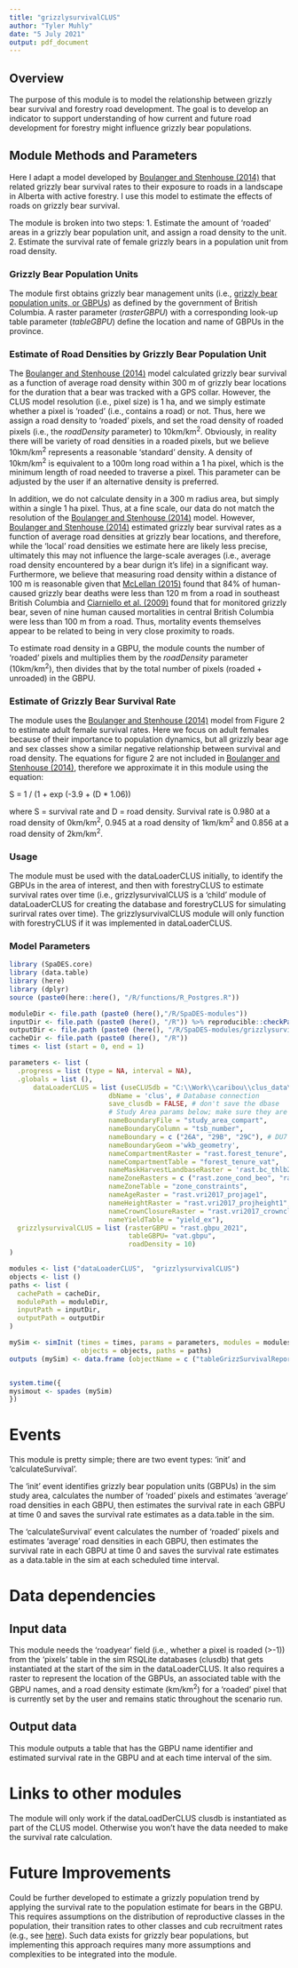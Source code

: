 ```yaml
---
title: "grizzlysurvivalCLUS"
author: "Tyler Muhly"
date: "5 July 2021"
output: pdf_document
---
```


## Overview
The purpose of this module is to model the relationship between grizzly bear survival and forestry road
development. The goal is to develop an indicator to support understanding of how current and future road development for forestry might influence grizzly bear populations. 

## Module Methods and Parameters
Here I adapt a model developed by [Boulanger and Stenhouse (2014)](https://journals.plos.org/plosone/article?id=10.1371/journal.pone.0115535) that related grizzly bear survival rates to their exposure to roads in a landscape in Alberta with active forestry. I use this model to estimate the effects of roads on grizzly bear survival.  

The module is broken into two steps:
1. Estimate the amount of 'roaded' areas in a grizzly bear population unit, and assign a road density to the unit.
2. Estimate the survival rate of female grizzly bears in a population unit from road density.

### Grizzly Bear Population Units
The module first obtains grizzly bear management units (i.e., [grizzly bear population units, or GBPUs](https://catalogue.data.gov.bc.ca/dataset/caa22f7a-87df-4f31-89e0-d5295ec5c725)) as defined by the government of British Columbia. A raster parameter (*rasterGBPU*) with a corresponding look-up table parameter (*tableGBPU*) define the location and name of GBPUs in the province. 

### Estimate of Road Densities by Grizzly Bear Population Unit
The [Boulanger and Stenhouse (2014)](https://journals.plos.org/plosone/article?id=10.1371/journal.pone.0115535) model calculated grizzly bear survival as a function of average road density within 300 m of grizzly bear locations for the duration that a bear was tracked with a GPS collar. However, the CLUS model resolution (i.e., pixel size) is 1 ha, and we simply estimate whether a pixel is 'roaded' (i.e., contains a road) or not. Thus, here we assign a road density to 'roaded' pixels, and set the road density of roaded pixels (i.e., the *roadDensity* parameter) to 10km/km^2^.  Obviously, in reality there will be variety of road densities in a roaded pixels, but we believe 10km/km^2^ represents a reasonable 'standard' density. A density of 10km/km^2^ is equivalent to a 100m long road within a 1 ha pixel, which is the minimum length of road needed to traverse a pixel. This parameter can be adjusted by the user if an alternative density is preferred.  

In addition, we do not calculate density in a 300 m radius area, but simply within a single 1 ha pixel. Thus, at a fine scale, our data do not match the resolution of the [Boulanger and Stenhouse (2014)](https://journals.plos.org/plosone/article?id=10.1371/journal.pone.0115535) model. However, [Boulanger and Stenhouse (2014)](https://journals.plos.org/plosone/article?id=10.1371/journal.pone.0115535) estimated grizzly bear survival rates as a function of average road densities at grizzly bear locations, and therefore, while the 'local' road densities we estimate here are likely less precise, ultimately this may not influence the large-scale averages (i.e., average road density encountered by a bear durign it's life) in a significant way. Furthermore, we believe that measuring road density within a distance of 100 m is reasonable given that [McLellan (2015)](https://wildlife.onlinelibrary.wiley.com/doi/abs/10.1002/jwmg.896) found that 84% of human-caused grizzly bear deaths were less than 120 m from a road in southeast British Columbia and [Ciarniello et al. (2009)](https://bioone.org/journals/Wildlife-Biology/volume-15/issue-3/08-080/Comparison-of-Grizzly-Bear-Ursus-arctos-Demographics-in-Wilderness-Mountains/10.2981/08-080.short)
found that for monitored grizzly bear, seven of nine human caused mortalities in central British Columbia were less than 100 m from a road. Thus, mortality events themselves appear to be related to being in very close proximity to roads. 

To estimate road density in a GBPU, the module counts the number of 'roaded' pixels and multiplies them by the *roadDensity* parameter (10km/km^2^), then divides that by the total number of pixels (roaded + unroaded) in the GBPU.

### Estimate of Grizzly Bear Survival Rate
The module uses the [Boulanger and Stenhouse (2014)](https://journals.plos.org/plosone/article?id=10.1371/journal.pone.0115535) model from Figure 2 to estimate adult female survival rates. Here we focus on adult females because of their importance to population dynamics, but all grizzly bear age and sex classes show a similar negative relationship between survival and road density. The equations for figure 2 are not included in [Boulanger and Stenhouse (2014)](https://journals.plos.org/plosone/article?id=10.1371/journal.pone.0115535), therefore we approximate it in this module using the equation:

S = 1 / (1 + exp (-3.9 + (D * 1.06)) 

where S = survival rate and D = road density. Survival rate is 0.980 at a road density of 0km/km^2^, 0.945 at a road density of 1km/km^2^ and 0.856 at a road density of 2km/km^2^.

### Usage
The module must be used with the dataLoaderCLUS initially, to identify the GBPUs in the area of interest, and then with forestryCLUS to estimate survival rates over time (i.e., grizzlysurvivalCLUS is a 'child' module of dataLoaderCLUS for creating the database and forestryCLUS for simulating surirval rates over time). The grizzlysurvivalCLUS module will only function with forestryCLUS if it was implemented in dataLoaderCLUS.

### Model Parameters

```r
library (SpaDES.core)
library (data.table)
library (here)
library (dplyr)
source (paste0(here::here(), "/R/functions/R_Postgres.R"))

moduleDir <- file.path (paste0 (here(),"/R/SpaDES-modules"))
inputDir <- file.path (paste0 (here(), "/R")) %>% reproducible::checkPath (create = TRUE)
outputDir <- file.path (paste0 (here(), "/R/SpaDES-modules/grizzlysurvivalCLUS/outputs"))
cacheDir <- file.path (paste0 (here(), "/R"))
times <- list (start = 0, end = 1)

parameters <- list (
  .progress = list (type = NA, interval = NA),
  .globals = list (),
      dataLoaderCLUS = list (useCLUSdb = "C:\\Work\\caribou\\clus_data\\clusdb.sqlite", # instantiated dbase
                         dbName = 'clus', # Database connection
                         save_clusdb = FALSE, # don't save the dbase
                         # Study Area params below; make sure they are consistent with other modules
                         nameBoundaryFile = "study_area_compart",
                         nameBoundaryColumn = "tsb_number",
                         nameBoundary = c ("26A", "29B", "29C"), # DU7 
                         nameBoundaryGeom ='wkb_geometry',
                         nameCompartmentRaster = "rast.forest_tenure",
                         nameCompartmentTable = "forest_tenure_vat",
                         nameMaskHarvestLandbaseRaster = 'rast.bc_thlb2018',
                         nameZoneRasters = c ("rast.zone_cond_beo", "rast.zone_cond_vqo",  "rast.zone_cond_uwr", "rast.zone_cond_fsw", "rast.zone_cond_nharv"),
                         nameZoneTable = "zone_constraints",
                         nameAgeRaster = "rast.vri2017_projage1",
                         nameHeightRaster = "rast.vri2017_projheight1",
                         nameCrownClosureRaster = "rast.vri2017_crownclosure",
                         nameYieldTable = "yield_ex"),
  grizzlysurvivalCLUS = list (rasterGBPU = "rast.gbpu_2021", 
                              tableGBPU= "vat.gbpu", 
                              roadDensity = 10) 
)

modules <- list ("dataLoaderCLUS",  "grizzlysurvivalCLUS")
objects <- list ()
paths <- list (
  cachePath = cacheDir,
  modulePath = moduleDir,
  inputPath = inputDir,
  outputPath = outputDir
)

mySim <- simInit (times = times, params = parameters, modules = modules,
                  objects = objects, paths = paths)
outputs (mySim) <- data.frame (objectName = c ("tableGrizzSurvivalReport")) 


system.time({
mysimout <- spades (mySim)
})
```

# Events
This module is pretty simple; there are two event types: 'init' and 'calculateSurvival'.

The 'init' event identifies grizzly bear population units (GBPUs) in the sim study area, calculates the number of 'roaded' pixels and estimates 'average' road densities in each GBPU, then estimates the survival rate in each GBPU at time 0 and saves the survival rate estimates as a data.table in the sim. 

The 'calculateSurvival' event calculates the number of 'roaded' pixels and estimates 'average' road densities in each GBPU, then estimates the survival rate in each GBPU at time 0 and saves the survival rate estimates as a data.table in the sim at each scheduled time interval. 

# Data dependencies
## Input data
This module needs the 'roadyear' field (i.e., whether a pixel is roaded (>-1)) from the 'pixels' table in the sim RSQLite databases (clusdb) that gets instantiated at the start of the sim in the dataLoaderCLUS. It also requires a raster to represent the location of the GBPUs, an associated table with the GBPU names, and a road density estimate (km/km^2^) for a 'roaded' pixel that is currently set by the user and remains static throughout the scenario run.

## Output data
This module outputs a table that has the GBPU name identifier and estimated survival rate in the GBPU and at each time interval of the sim.

# Links to other modules
The module will only work if the dataLoadDerCLUS clusdb is instantiated as part of the CLUS model. Otherwise you won't have the data needed to make the survival rate calculation. 

# Future Improvements
Could be further developed to estimate a grizzly population trend by applying the survival rate to the population estimate for bears in the GBPU. This requires assumptions on the distribution of reproductive classes in the population, their transition rates to other classes and cub recruitment rates (e.g., see [here](https://www2.gov.bc.ca/assets/gov/farming-natural-resources-and-industry/forestry/stewardship/forest-analysis-inventory/tsr-annual-allowable-cut/wildlife-analysis/pg_grizzly_bear_popn_model_report_20161027.pdf)). Such data exists for grizzly bear populations, but implementing this approach requires many more assumptions and complexities to be integrated into the module. 
